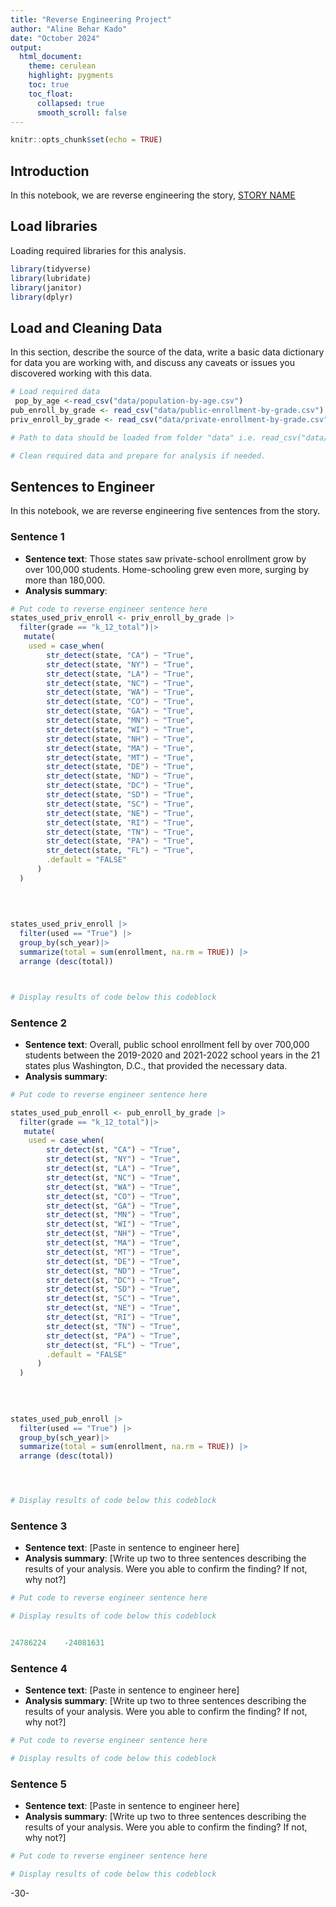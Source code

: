 ```yaml
---
title: "Reverse Engineering Project"
author: "Aline Behar Kado"
date: "October 2024"
output:
  html_document:
    theme: cerulean
    highlight: pygments
    toc: true
    toc_float:
      collapsed: true
      smooth_scroll: false
---
```


```r
knitr::opts_chunk$set(echo = TRUE)
```

## Introduction

In this notebook, we are reverse engineering the story, [STORY NAME](STORY%20URL)

## Load libraries

Loading required libraries for this analysis.

```r
library(tidyverse)
library(lubridate)
library(janitor)
library(dplyr)
```

## Load and Cleaning Data

In this section, describe the source of the data, write a basic data dictionary for data you are working with, and discuss any caveats or issues you discovered working with this data.

```r
# Load required data
 pop_by_age <-read_csv("data/population-by-age.csv")
pub_enroll_by_grade <- read_csv("data/public-enrollment-by-grade.csv")
priv_enroll_by_grade <- read_csv("data/private-enrollment-by-grade.csv")

# Path to data should be loaded from folder "data" i.e. read_csv("data/name_of_data.csv")

# Clean required data and prepare for analysis if needed. 


```

## Sentences to Engineer

In this notebook, we are reverse engineering five sentences from the story.

### Sentence 1

-   **Sentence text**: Those states saw private-school enrollment grow by over 100,000 students. Home-schooling grew even more, surging by more than 180,000.
-   **Analysis summary**:

```r
# Put code to reverse engineer sentence here
states_used_priv_enroll <- priv_enroll_by_grade |> 
  filter(grade == "k_12_total")|>
   mutate(
    used = case_when(
        str_detect(state, "CA") ~ "True",
        str_detect(state, "NY") ~ "True",
        str_detect(state, "LA") ~ "True",
        str_detect(state, "NC") ~ "True",
        str_detect(state, "WA") ~ "True",
        str_detect(state, "CO") ~ "True",
        str_detect(state, "GA") ~ "True",
        str_detect(state, "MN") ~ "True",
        str_detect(state, "WI") ~ "True",
        str_detect(state, "NH") ~ "True",
        str_detect(state, "MA") ~ "True",
        str_detect(state, "MT") ~ "True",
        str_detect(state, "DE") ~ "True",
        str_detect(state, "ND") ~ "True",
        str_detect(state, "DC") ~ "True",
        str_detect(state, "SD") ~ "True",
        str_detect(state, "SC") ~ "True",
        str_detect(state, "NE") ~ "True",
        str_detect(state, "RI") ~ "True",
        str_detect(state, "TN") ~ "True",
        str_detect(state, "PA") ~ "True",
        str_detect(state, "FL") ~ "True",
        .default = "FALSE"
      )
  )
  
  
  

states_used_priv_enroll |> 
  filter(used == "True") |>
  group_by(sch_year)|>
  summarize(total = sum(enrollment, na.rm = TRUE)) |>
  arrange (desc(total))



# Display results of code below this codeblock

```

### Sentence 2

-   **Sentence text**: Overall, public school enrollment fell by over 700,000 students between the 2019-2020 and 2021-2022 school years in the 21 states plus Washington, D.C., that provided the necessary data.
-   **Analysis summary**:

```r
# Put code to reverse engineer sentence here

states_used_pub_enroll <- pub_enroll_by_grade |> 
  filter(grade == "k_12_total")|>
   mutate(
    used = case_when(
        str_detect(st, "CA") ~ "True",
        str_detect(st, "NY") ~ "True",
        str_detect(st, "LA") ~ "True",
        str_detect(st, "NC") ~ "True",
        str_detect(st, "WA") ~ "True",
        str_detect(st, "CO") ~ "True",
        str_detect(st, "GA") ~ "True",
        str_detect(st, "MN") ~ "True",
        str_detect(st, "WI") ~ "True",
        str_detect(st, "NH") ~ "True",
        str_detect(st, "MA") ~ "True",
        str_detect(st, "MT") ~ "True",
        str_detect(st, "DE") ~ "True",
        str_detect(st, "ND") ~ "True",
        str_detect(st, "DC") ~ "True",
        str_detect(st, "SD") ~ "True",
        str_detect(st, "SC") ~ "True",
        str_detect(st, "NE") ~ "True",
        str_detect(st, "RI") ~ "True",
        str_detect(st, "TN") ~ "True",
        str_detect(st, "PA") ~ "True",
        str_detect(st, "FL") ~ "True",
        .default = "FALSE"
      )
  )
  
  
  

states_used_pub_enroll |> 
  filter(used == "True") |>
  group_by(sch_year)|>
  summarize(total = sum(enrollment, na.rm = TRUE)) |>
  arrange (desc(total))




# Display results of code below this codeblock

```

### Sentence 3

-   **Sentence text**: [Paste in sentence to engineer here]
-   **Analysis summary**: [Write up two to three sentences describing the results of your analysis. Were you able to confirm the finding? If not, why not?]

```r
# Put code to reverse engineer sentence here

# Display results of code below this codeblock


24786224	-24081631
```

### Sentence 4

-   **Sentence text**: [Paste in sentence to engineer here]
-   **Analysis summary**: [Write up two to three sentences describing the results of your analysis. Were you able to confirm the finding? If not, why not?]

```r
# Put code to reverse engineer sentence here

# Display results of code below this codeblock

```

### Sentence 5

-   **Sentence text**: [Paste in sentence to engineer here]
-   **Analysis summary**: [Write up two to three sentences describing the results of your analysis. Were you able to confirm the finding? If not, why not?]

```r
# Put code to reverse engineer sentence here

# Display results of code below this codeblock

```

-30-
